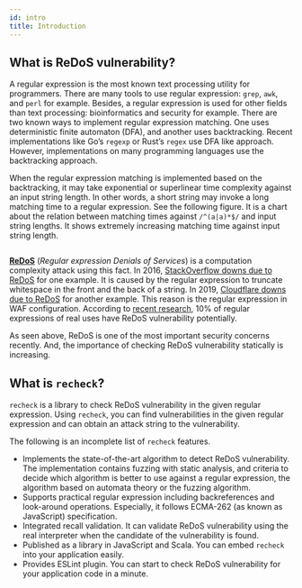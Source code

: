 ```yaml
---
id: intro
title: Introduction
---
```



## What is ReDoS vulnerability?

A regular expression is the most known text processing utility for programmers.
There are many tools to use regular expression: `grep`, `awk`, and `perl` for example.
Besides, a regular expression is used for other fields than text processing: bioinformatics and security for example.
There are two known ways to implement regular expression matching.
One uses deterministic finite automaton (DFA), and another uses backtracking.
Recent implementations like Go’s `regexp` or Rust’s `regex` use DFA like approach.
However, implementations on many programming languages use the backtracking approach.

When the regular expression matching is implemented based on the backtracking,
it may take exponential or superlinear time complexity against an input string length.
In other words, a short string may invoke a long matching time to a regular expression.
See the following figure. It is a chart about the relation between matching times against `/^(a|a)*$/` and input string lengths.
It shows extremely increasing matching time against input string length.

<p style={{ textAlign: "center" }}>
  <Image
    img={require("/img/docs/intro/exponential-chart.png")}
    max={600}
    width="600px"
  />
</p>

[**ReDoS**](https://en.wikipedia.org/wiki/ReDoS) (_Regular expression Denials of Services_) is a computation complexity attack using this fact.
In 2016, [StackOverflow downs due to ReDoS](https://stackstatus.net/post/147710624694/outage-postmortem-july-20-2016) for one example.
It is caused by the regular expression to truncate whitespace in the front and the back of a string.
In 2019, [Cloudflare downs due to ReDoS](https://blog.cloudflare.com/details-of-the-cloudflare-outage-on-july-2-2019/) for another example.
This reason is the regular expression in WAF configuration.
According to [recent research](https://people.cs.vt.edu/~davisjam/downloads/publications/DavisCoghlanServantLee-EcosystemREDOS-ESECFSE18.pdf), 10% of regular expressions of real uses have ReDoS vulnerability potentially.

As seen above, ReDoS is one of the most important security concerns recently.
And, the importance of checking ReDoS vulnerability statically is increasing.

## What is `recheck`?

`recheck` is a library to check ReDoS vulnerability in the given regular expression.
Using `recheck`, you can find vulnerabilities in the given regular expression and can obtain an attack string to the vulnerability.

The following is an incomplete list of `recheck` features.

- Implements the state-of-the-art algorithm to detect ReDoS vulnerability.
  The implementation contains fuzzing with static analysis, and criteria to decide which algorithm is better to use against a regular expression,
  the algorithm based on automata theory or the fuzzing algorithm.
- Supports practical regular expression including backreferences and look-around operations.
  Especially, it follows ECMA-262 (as known as JavaScript) specification.
- Integrated recall validation.
  It can validate ReDoS vulnerability using the real interpreter when the candidate of the vulnerability is found.
- Published as a library in JavaScript and Scala.
  You can embed `recheck` into your application easily.
- Provides ESLint plugin.
  You can start to check ReDoS vulnerability for your application code in a minute.
